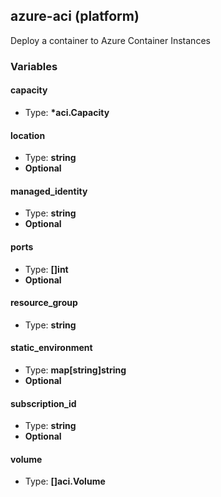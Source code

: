 ## azure-aci (platform)

Deploy a container to Azure Container Instances

### Variables

#### capacity

- Type: **\*aci.Capacity**

#### location

- Type: **string**
- **Optional**

#### managed_identity

- Type: **string**
- **Optional**

#### ports

- Type: **[]int**
- **Optional**

#### resource_group

- Type: **string**

#### static_environment

- Type: **map[string]string**
- **Optional**

#### subscription_id

- Type: **string**
- **Optional**

#### volume

- Type: **[]aci.Volume**
